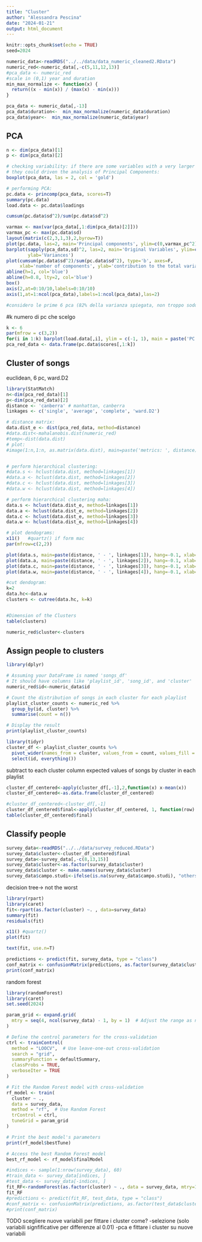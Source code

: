 ```yaml
---
title: "Cluster"
author: "Alessandra Pescina"
date: "2024-01-21"
output: html_document
---
```


```r
knitr::opts_chunk$set(echo = TRUE)
seed=2024
```



```r
numeric_data<-readRDS("../../data/data_numeric_cleaned2.RData")
numeric_red<-numeric_data[,-c(5,11,12,13)]
#pca_data <- numeric_red
#scale in (0,1) year and duration
min_max_normalize <- function(x) {
  return((x - min(x)) / (max(x) - min(x)))
}

pca_data <- numeric_data[,-13]
pca_data$duration<-  min_max_normalize(numeric_data$duration)
pca_data$year<-  min_max_normalize(numeric_data$year)
```


## PCA

```r
n <- dim(pca_data)[1]
p <- dim(pca_data)[2]

# checking variability: if there are some variables with a very larger variance, 
# they could driven the analysis of Principal Components:
boxplot(pca_data, las = 2, col = 'gold')

# performing PCA:
pc.data <- princomp(pca_data, scores=T)
summary(pc.data)
load.data <- pc.data$loadings

cumsum(pc.data$sd^2)/sum(pc.data$sd^2)

varmax <- max(var(pca_data[,1:dim(pca_data)[2]]))
varmax_pc <- max(pc.data$sd)
layout(matrix(c(2,3,1,3),2,byrow=T))
plot(pc.data, las=2, main='Principal components', ylim=c(0,varmax_pc^2))
barplot(sapply(pca_data,sd)^2, las=2, main='Original Variables', ylim=c(0,varmax),
        ylab='Variances')
plot(cumsum(pc.data$sd^2)/sum(pc.data$sd^2), type='b', axes=F, 
     xlab='number of components', ylab='contribution to the total variance', ylim=c(0,1))
abline(h=1, col='blue')
abline(h=0.8, lty=2, col='blue')
box()
axis(2,at=0:10/10,labels=0:10/10)
axis(1,at=1:ncol(pca_data),labels=1:ncol(pca_data),las=2)

#considero le prime 6 pca (82% della varianza spiegata, non troppo soddisfaciente ma ci provo)
```
#k numero di pc che scelgo
```r
k <- 6
par(mfrow = c(3,2))
for(i in 1:k) barplot(load.data[,i], ylim = c(-1, 1), main = paste('PC', i))
pca_red_data <- data.frame(pc.data$scores[,1:k])
```


## Cluster of songs 

euclidean, 6 pc, ward.D2
```r
library(StatMatch)
n<-dim(pca_red_data)[1]
p<-dim(pca_red_data)[2]
distance <- 'canberra' # manhattan, canberra
linkages <- c('single', 'average', 'complete', 'ward.D2')

# distance matrix:
data.dist_e <- dist(pca_red_data, method=distance)
#data.dist<-mahalanobis.dist(numeric_red)
#temp<-dist(data.dist)
# plot:
#image(1:n,1:n, as.matrix(data.dist), main=paste('metrics: ', distance), asp=1, xlab='', ylab='')


# perform hierarchical clustering:
#data.s <- hclust(data.dist, method=linkages[1])
#data.a <- hclust(data.dist, method=linkages[2])
#data.c <- hclust(data.dist, method=linkages[3])
#data.w <- hclust(data.dist, method=linkages[4])

# perform hierarchical clustering maha:
data.s <- hclust(data.dist_e, method=linkages[1])
data.a <- hclust(data.dist_e, method=linkages[2])
data.c <- hclust(data.dist_e, method=linkages[3])
data.w <- hclust(data.dist_e, method=linkages[4])

# plot dendograms:
x11()   #quartz() if form mac
par(mfrow=c(2,2))

plot(data.s, main=paste(distance, ' - ', linkages[1]), hang=-0.1, xlab='', labels=F, cex=0.6, sub='')
plot(data.a, main=paste(distance, ' - ', linkages[2]), hang=-0.1, xlab='', labels=F, cex=0.6, sub='')
plot(data.c, main=paste(distance, ' - ', linkages[3]), hang=-0.1, xlab='', labels=F, cex=0.6, sub='')
plot(data.w, main=paste(distance, ' - ', linkages[4]), hang=-0.1, xlab='', labels=F, cex=0.6, sub='')
```

```r
#cut dendogram:
k=2
data.hc<-data.w
clusters <- cutree(data.hc, k=k)


#Dimension of the Clusters
table(clusters)
```


```r
numeric_red$cluster<-clusters
```

## Assign people to clusters

```r
library(dplyr)

# Assuming your DataFrame is named 'songs_df'
# It should have columns like 'playlist_id', 'song_id', and 'cluster'
numeric_red$id<-numeric_data$id

# Count the distribution of songs in each cluster for each playlist
playlist_cluster_counts <- numeric_red %>%
  group_by(id, cluster) %>%
  summarise(count = n())

# Display the result
print(playlist_cluster_counts)

library(tidyr)
cluster_df <- playlist_cluster_counts %>%
  pivot_wider(names_from = cluster, values_from = count, values_fill = 0) %>%
  select(id, everything())
```

subtract to each cluster column expected values of songs by cluster in each playlist

```r
cluster_df_centered<-apply(cluster_df[,-1],2,function(x) x-mean(x))
cluster_df_centered<-as.data.frame(cluster_df_centered)
```

```r
#cluster_df_centered<-cluster_df[,-1]
cluster_df_centered$final<-apply(cluster_df_centered, 1, function(row) which.max(row))
table(cluster_df_centered$final)
```

## Classify people 

```r
survey_data<-readRDS("../../data/survey_reduced.RData")
survey_data$cluster<-cluster_df_centered$final
survey_data<-survey_data[,-c(8,13,15)]
survey_data$cluster<-as.factor(survey_data$cluster)
survey_data$cluster <- make.names(survey_data$cluster)
survey_data$campo.studi<-ifelse(is.na(survey_data$campo.studi), "others", survey_data$campo.studi)
```

decision tree-> not the worst
```r
library(rpart)
library(caret)
fit<-rpart(as.factor(cluster) ~. , data=survey_data)
summary(fit)
residuals(fit)

x11() #quartz()
plot(fit)

text(fit, use.n=T)

predictions <- predict(fit, survey_data, type = "class")
conf_matrix <- confusionMatrix(predictions, as.factor(survey_data$cluster))
print(conf_matrix)
```
random forest
```r
library(randomForest)
library(caret)
set.seed(2024)

param_grid <- expand.grid(
  mtry = seq(4, ncol(survey_data) - 1, by = 1)  # Adjust the range as needed
)

# Define the control parameters for the cross-validation
ctrl <- trainControl(
  method = "LOOCV",  # Use leave-one-out cross-validation
  search = "grid",
  summaryFunction = defaultSummary,
  classProbs = TRUE,
  verboseIter = TRUE
)

# Fit the Random Forest model with cross-validation
rf_model <- train(
  cluster ~ .,
  data = survey_data,
  method = "rf",  # Use Random Forest
  trControl = ctrl,
  tuneGrid = param_grid
)

# Print the best model's parameters
print(rf_model$bestTune)

# Access the best Random Forest model
best_rf_model <- rf_model$finalModel
```
```r

#indices <- sample(1:nrow(survey_data), 60)
#train_data <- survey_data[indices, ]
#test_data <- survey_data[-indices, ]
fit_RF<-randomForest(as.factor(cluster) ~ ., data = survey_data, mtry=10, ntree=5000, replace=T)
fit_RF
#predictions <- predict(fit_RF, test_data, type = "class")
#conf_matrix <- confusionMatrix(predictions, as.factor(test_data$cluster))
#print(conf_matrix)
```


TODO
scegliere nuove variabili per fittare i cluster
come?
-selezione (solo variabili signfificative per differenze al 0.01)
-pca e fittare i cluster su nuove variabili

